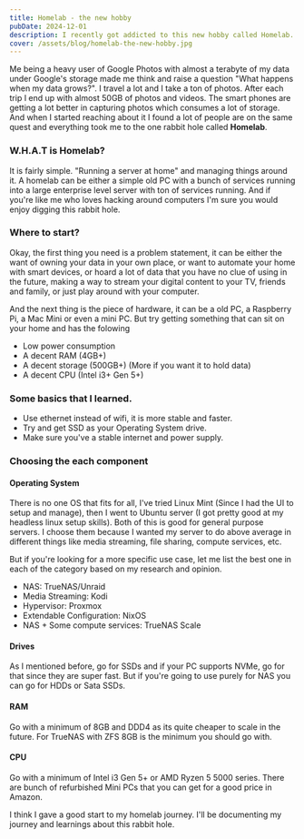 ```yaml
---
title: Homelab - the new hobby 
pubDate: 2024-12-01
description: I recently got addicted to this new hobby called Homelab. Documenting my journey and learnings about this rabbit hole.
cover: /assets/blog/homelab-the-new-hobby.jpg
---
```


Me being a heavy user of Google Photos with almost a terabyte of my data under Google's storage made me think and raise a question "What happens when my data grows?". I travel a lot and I take a ton of photos. After each trip I end up with almost 50GB of photos and videos. The smart phones are getting a lot better in capturing photos which consumes a lot of storage. And when I started reaching about it I found a lot of people are on the same quest and everything took me to the one rabbit hole called **Homelab**.


### W.H.A.T is Homelab?

It is fairly simple. "Running a server at home" and managing things around it. A homelab can be either a simple old PC with a bunch of services running into a large enterprise level server with ton of services running. And if you're like me who loves hacking around computers I'm sure you would enjoy digging this rabbit hole.

### Where to start?

Okay, the first thing you need is a problem statement, it can be either the want of owning your data in your own place, or want to automate your home with smart devices, or hoard a lot of data that you have no clue of using in the future, making a way to stream your digital content to your TV, friends and family, or just play around with your computer.

And the next thing is the piece of hardware, it can be a old PC, a Raspberry Pi, a Mac Mini or even a mini PC. But try getting something that can sit on your home and has the folowing 

- Low power consumption
- A decent RAM (4GB+)
- A decent storage (500GB+) (More if you want it to hold data)
- A decent CPU (Intel i3+ Gen 5+)

### Some basics that I learned. 

- Use ethernet instead of wifi, it is more stable and faster.
- Try and get SSD as your Operating System drive. 
- Make sure you've a stable internet and power supply.

### Choosing the each component

#### Operating System

There is no one OS that fits for all, I've tried Linux Mint (Since I had the UI to setup and manage), then I went to Ubuntu server (I got pretty good at my headless linux setup skills). Both of this is good for general purpose servers. I choose them because I wanted my server to do above average in different things like media streaming, file sharing, compute services, etc.

But if you're looking for a more specific use case, let me list the best one in each of the category based on my research and opinion.

- NAS: TrueNAS/Unraid
- Media Streaming: Kodi 
- Hypervisor: Proxmox
- Extendable Configuration: NixOS
- NAS + Some compute services: TrueNAS Scale

#### Drives

As I mentioned before, go for SSDs and if your PC supports NVMe, go for that since they are super fast. But if you're going to use purely for NAS you can go for HDDs or Sata SSDs.

#### RAM

Go with a minimum of 8GB and DDD4 as its quite cheaper to scale in the future. For TrueNAS with ZFS 8GB is the minimum you should go with. 

#### CPU

Go with a minimum of Intel i3 Gen 5+ or AMD Ryzen 5 5000 series. There are bunch of refurbished Mini PCs that you can get for a good price in Amazon.


I think I gave a good start to my homelab journey. I'll be documenting my journey and learnings about this rabbit hole.